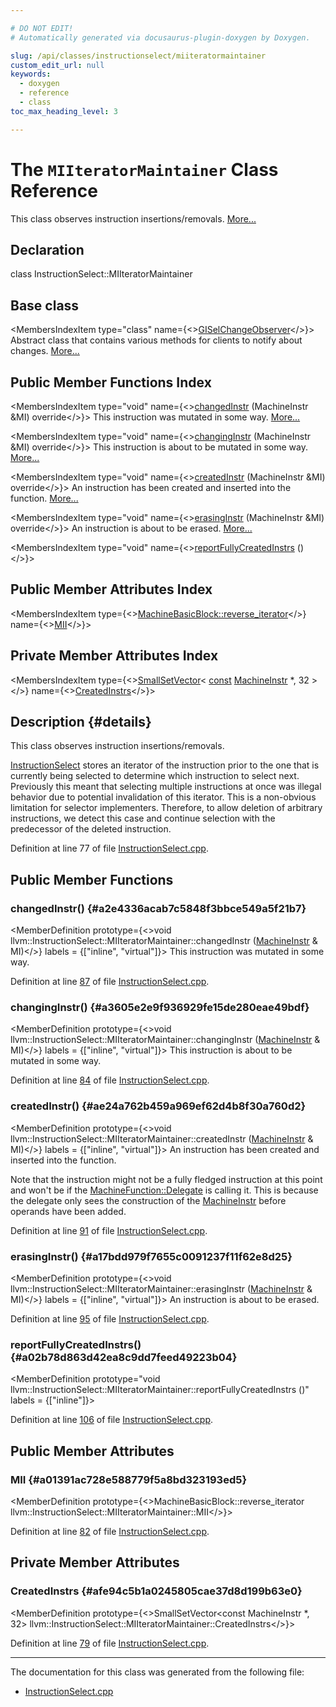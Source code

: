 ```yaml
---

# DO NOT EDIT!
# Automatically generated via docusaurus-plugin-doxygen by Doxygen.

slug: /api/classes/instructionselect/miiteratormaintainer
custom_edit_url: null
keywords:
  - doxygen
  - reference
  - class
toc_max_heading_level: 3

---
```





# The `MIIteratorMaintainer` Class Reference

<DoxygenPage pluginConfig={pluginConfig}>

This class observes instruction insertions/removals. <a href="#details">More...</a>

## Declaration

<CodeBlock>class InstructionSelect::MIIteratorMaintainer</CodeBlock>

## Base class

<MembersIndex>

<MembersIndexItem
  type="class"
  name={<><a href="/docs/api/classes/llvm/giselchangeobserver">GISelChangeObserver</a></>}>
Abstract class that contains various methods for clients to notify about changes. <a href="/docs/api/classes/llvm/giselchangeobserver/#details">More...</a>
</MembersIndexItem>

</MembersIndex>

## Public Member Functions Index

<MembersIndex>

<MembersIndexItem
  type="void"
  name={<><a href="#a2e4336acab7c5848f3bbce549a5f21b7">changedInstr</a> (MachineInstr &amp;MI) override</>}>
This instruction was mutated in some way. <a href="#a2e4336acab7c5848f3bbce549a5f21b7">More...</a>
</MembersIndexItem>

<MembersIndexItem
  type="void"
  name={<><a href="#a3605e2e9f936929fe15de280eae49bdf">changingInstr</a> (MachineInstr &amp;MI) override</>}>
This instruction is about to be mutated in some way. <a href="#a3605e2e9f936929fe15de280eae49bdf">More...</a>
</MembersIndexItem>

<MembersIndexItem
  type="void"
  name={<><a href="#ae24a762b459a969ef62d4b8f30a760d2">createdInstr</a> (MachineInstr &amp;MI) override</>}>
An instruction has been created and inserted into the function. <a href="#ae24a762b459a969ef62d4b8f30a760d2">More...</a>
</MembersIndexItem>

<MembersIndexItem
  type="void"
  name={<><a href="#a17bdd979f7655c0091237f11f62e8d25">erasingInstr</a> (MachineInstr &amp;MI) override</>}>
An instruction is about to be erased. <a href="#a17bdd979f7655c0091237f11f62e8d25">More...</a>
</MembersIndexItem>

<MembersIndexItem
  type="void"
  name={<><a href="#a02b78d863d42ea8c9dd7feed49223b04">reportFullyCreatedInstrs</a> ()</>}>
</MembersIndexItem>

</MembersIndex>

## Public Member Attributes Index

<MembersIndex>

<MembersIndexItem
  type={<><a href="/docs/api/classes/llvm/machinebasicblock/#abada92f8cd2854d2b747f14c4a7be0ed">MachineBasicBlock::reverse&#95;iterator</a></>}
  name={<><a href="#a01391ac728e588779f5a8bd323193ed5">MII</a></>}>
</MembersIndexItem>

</MembersIndex>

## Private Member Attributes Index

<MembersIndex>

<MembersIndexItem
  type={<><a href="/docs/api/classes/llvm/smallsetvector">SmallSetVector</a>&lt; <a href="/docs/api/files/lib/lib/target/lib/target/aarch64/aarch64promoteconstant-cpp/#a90f8350fecae261c25be85d38b451bff">const</a> <a href="/docs/api/classes/llvm/machineinstr">MachineInstr</a> &#42;, 32 &gt;</>}
  name={<><a href="#afe94c5b1a0245805cae37d8d199b63e0">CreatedInstrs</a></>}>
</MembersIndexItem>

</MembersIndex>

## Description {#details}

This class observes instruction insertions/removals.

<a href="/docs/api/classes/llvm/instructionselect">InstructionSelect</a> stores an iterator of the instruction prior to the one that is currently being selected to determine which instruction to select next. Previously this meant that selecting multiple instructions at once was illegal behavior due to potential invalidation of this iterator. This is a non-obvious limitation for selector implementers. Therefore, to allow deletion of arbitrary instructions, we detect this case and continue selection with the predecessor of the deleted instruction.

Definition at line 77 of file <a href="/docs/api/files/lib/lib/codegen/lib/codegen/globalisel/instructionselect-cpp">InstructionSelect.cpp</a>.

<SectionDefinition>

## Public Member Functions

### changedInstr() {#a2e4336acab7c5848f3bbce549a5f21b7}

<MemberDefinition
  prototype={<>void llvm::InstructionSelect::MIIteratorMaintainer::changedInstr (<a href="/docs/api/classes/llvm/machineinstr">MachineInstr</a> &amp; MI)</>}
  labels = {["inline", "virtual"]}>
This instruction was mutated in some way.

Definition at line <a href="/docs/api/files/lib/lib/codegen/lib/codegen/globalisel/instructionselect-cpp/#l00087">87</a> of file <a href="/docs/api/files/lib/lib/codegen/lib/codegen/globalisel/instructionselect-cpp">InstructionSelect.cpp</a>.
</MemberDefinition>

### changingInstr() {#a3605e2e9f936929fe15de280eae49bdf}

<MemberDefinition
  prototype={<>void llvm::InstructionSelect::MIIteratorMaintainer::changingInstr (<a href="/docs/api/classes/llvm/machineinstr">MachineInstr</a> &amp; MI)</>}
  labels = {["inline", "virtual"]}>
This instruction is about to be mutated in some way.

Definition at line <a href="/docs/api/files/lib/lib/codegen/lib/codegen/globalisel/instructionselect-cpp/#l00084">84</a> of file <a href="/docs/api/files/lib/lib/codegen/lib/codegen/globalisel/instructionselect-cpp">InstructionSelect.cpp</a>.
</MemberDefinition>

### createdInstr() {#ae24a762b459a969ef62d4b8f30a760d2}

<MemberDefinition
  prototype={<>void llvm::InstructionSelect::MIIteratorMaintainer::createdInstr (<a href="/docs/api/classes/llvm/machineinstr">MachineInstr</a> &amp; MI)</>}
  labels = {["inline", "virtual"]}>
An instruction has been created and inserted into the function.

Note that the instruction might not be a fully fledged instruction at this point and won&#39;t be if the <a href="/docs/api/classes/llvm/machinefunction/delegate">MachineFunction::Delegate</a> is calling it. This is because the delegate only sees the construction of the <a href="/docs/api/classes/llvm/machineinstr">MachineInstr</a> before operands have been added.

Definition at line <a href="/docs/api/files/lib/lib/codegen/lib/codegen/globalisel/instructionselect-cpp/#l00091">91</a> of file <a href="/docs/api/files/lib/lib/codegen/lib/codegen/globalisel/instructionselect-cpp">InstructionSelect.cpp</a>.
</MemberDefinition>

### erasingInstr() {#a17bdd979f7655c0091237f11f62e8d25}

<MemberDefinition
  prototype={<>void llvm::InstructionSelect::MIIteratorMaintainer::erasingInstr (<a href="/docs/api/classes/llvm/machineinstr">MachineInstr</a> &amp; MI)</>}
  labels = {["inline", "virtual"]}>
An instruction is about to be erased.

Definition at line <a href="/docs/api/files/lib/lib/codegen/lib/codegen/globalisel/instructionselect-cpp/#l00095">95</a> of file <a href="/docs/api/files/lib/lib/codegen/lib/codegen/globalisel/instructionselect-cpp">InstructionSelect.cpp</a>.
</MemberDefinition>

### reportFullyCreatedInstrs() {#a02b78d863d42ea8c9dd7feed49223b04}

<MemberDefinition
  prototype="void llvm::InstructionSelect::MIIteratorMaintainer::reportFullyCreatedInstrs ()"
  labels = {["inline"]}>

Definition at line <a href="/docs/api/files/lib/lib/codegen/lib/codegen/globalisel/instructionselect-cpp/#l00106">106</a> of file <a href="/docs/api/files/lib/lib/codegen/lib/codegen/globalisel/instructionselect-cpp">InstructionSelect.cpp</a>.
</MemberDefinition>

</SectionDefinition>

<SectionDefinition>

## Public Member Attributes

### MII {#a01391ac728e588779f5a8bd323193ed5}

<MemberDefinition
  prototype={<>MachineBasicBlock::reverse&#95;iterator llvm::InstructionSelect::MIIteratorMaintainer::MII</>}>

Definition at line <a href="/docs/api/files/lib/lib/codegen/lib/codegen/globalisel/instructionselect-cpp/#l00082">82</a> of file <a href="/docs/api/files/lib/lib/codegen/lib/codegen/globalisel/instructionselect-cpp">InstructionSelect.cpp</a>.
</MemberDefinition>

</SectionDefinition>

<SectionDefinition>

## Private Member Attributes

### CreatedInstrs {#afe94c5b1a0245805cae37d8d199b63e0}

<MemberDefinition
  prototype={<>SmallSetVector&lt;const MachineInstr &#42;, 32&gt; llvm::InstructionSelect::MIIteratorMaintainer::CreatedInstrs</>}>

Definition at line <a href="/docs/api/files/lib/lib/codegen/lib/codegen/globalisel/instructionselect-cpp/#l00079">79</a> of file <a href="/docs/api/files/lib/lib/codegen/lib/codegen/globalisel/instructionselect-cpp">InstructionSelect.cpp</a>.
</MemberDefinition>

</SectionDefinition>

<hr/>

The documentation for this class was generated from the following file:

<ul>
<li><a href="/docs/api/files/lib/lib/codegen/lib/codegen/globalisel/instructionselect-cpp">InstructionSelect.cpp</a></li>
</ul>

</DoxygenPage>
